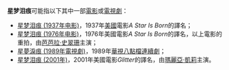 {{NoteTA
|1=zh-tw:瑪麗亞;zh-hk:瑪麗;zh-cn:玛丽亚;
|2=zh-tw:凱莉;zh-hk:嘉兒;zh-cn:凯莉;
}}
'''星梦泪痕'''可能指以下其中一部[[電影|電影]]或[[電視劇|電視劇]]：
* [[星梦泪痕_(1937年电影)|星梦泪痕 (1937年电影)]]，1937年[[美國|美國]]電影''A Star Is Born''的譯名；
* [[星梦泪痕_(1976年电影)|星梦泪痕 (1976年电影)]]，1976年美國電影''A Star Is Born''的譯名，以上電影的重拍，由[[芭芭拉·史翠珊|芭芭拉·史翠珊]]主演；
* [[星夢淚痕_(1989年電視劇)|星夢淚痕 (1989年電視劇)]]，1989年[[華視|華視]][[八點檔|八點檔]][[連續劇|連續劇]]；
* [[星梦泪痕_(2001年)|星梦泪痕 (2001年)]]，2001年美國電影''Glitter''的譯名，由[[瑪麗亞·凱莉|瑪麗亞·凱莉]]主演。


{{disambig|Cat=四字作品消歧義}}